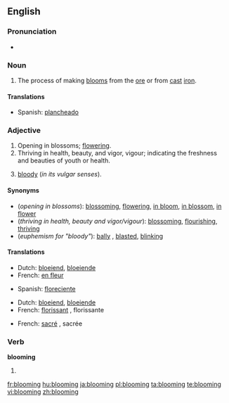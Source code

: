==English==

===Pronunciation===
*{{audio|en-us-blooming.ogg|Audio (US)}}

===Noun===
{{en-noun|-}}

# {{context|metallurgy}} The process of making [[bloom]]s from the [[ore]] or from [[cast]] [[iron]].

====Translations====
{{trans-top|blooming}}
* Spanish: [[plancheado]]
{{trans-mid}}
{{trans-bottom}}

===Adjective===
{{en-adj}}

# Opening in blossoms; [[flower]]ing.
# Thriving in health, beauty, and vigor, vigour; indicating the freshness and beauties of youth or health.
# {{context|British|euphemistic}} [[bloody]] (''in its vulgar senses'').

====Synonyms====
*(''opening in blossoms''): [[blossoming]], [[flowering]], [[in bloom]], [[in blossom]], [[in flower]]
*(''thriving in health, beauty and vigor/vigour''): [[blossom]]ing, [[flourish]]ing, [[thrive|thriving]]
*(''euphemism for "bloody"''): [[bally]] {{british}}, [[blasted]], [[blinking]]

====Translations====
{{trans-top|opening in blossoms}}
*Dutch: [[bloeiend]], [[bloeiende]]
*French: [[en fleur]]
{{trans-mid}}
*Spanish: [[floreciente]]
{{trans-bottom}}

{{trans-top|thriving in health, beauty and vigor/vigour}}
*Dutch: [[bloeiend]], [[bloeiende]]
*French: [[florissant]] {{m}}, florissante {{f}}
{{trans-mid}}
{{trans-bottom}}

{{trans-top|euphemism for "bloody"}}
*French: [[sacré]] {{m}}, sacrée {{f}}
{{trans-mid}}
{{trans-bottom}}

===Verb===
'''blooming'''

# {{present participle of|bloom}}

[[fr:blooming]]
[[hu:blooming]]
[[ja:blooming]]
[[pl:blooming]]
[[ta:blooming]]
[[te:blooming]]
[[vi:blooming]]
[[zh:blooming]]